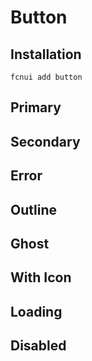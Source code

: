 # Button

## Installation
```shell copy
fcnui add button
```

## Primary 

<DefaultIframe src="https://fcnui-playground.vercel.app/#/button?variant=primary"/>

## Secondary 
<DefaultIframe src="https://fcnui-playground.vercel.app/#/button?variant=secondary"/>

## Error 
<DefaultIframe src="https://fcnui-playground.vercel.app/#/button?variant=error"/>

## Outline 
<DefaultIframe src="https://fcnui-playground.vercel.app/#/button?variant=outline"/>

## Ghost 
<DefaultIframe src="https://fcnui-playground.vercel.app/#/button?variant=ghost"/>

## With Icon 
<DefaultIframe src="https://fcnui-playground.vercel.app/#/button?variant=primary&withIcon=true"/>

## Loading 
<DefaultIframe src="https://fcnui-playground.vercel.app/#/button?variant=primary&isLoading=true"/>

## Disabled
<DefaultIframe src="https://fcnui-playground.vercel.app/#/button?variant=primary&isDisabled=true"/>